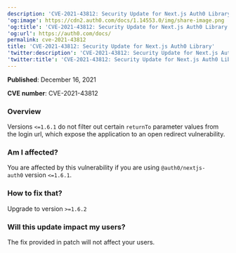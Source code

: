 ```yaml
---
description: 'CVE-2021-43812: Security Update for Next.js Auth0 Library'
'og:image': https://cdn2.auth0.com/docs/1.14553.0/img/share-image.png
'og:title': 'CVE-2021-43812: Security Update for Next.js Auth0 Library'
'og:url': https://auth0.com/docs/
permalink: cve-2021-43812
title: 'CVE-2021-43812: Security Update for Next.js Auth0 Library'
'twitter:description': 'CVE-2021-43812: Security Update for Next.js Auth0 Library'
'twitter:title': 'CVE-2021-43812: Security Update for Next.js Auth0 Library'
---
```

**Published**: December 16, 2021

**CVE number**: CVE-2021-43812

### Overview

Versions `<=1.6.1` do not filter out certain `returnTo` parameter values from the login url, which expose the application to an open redirect vulnerability.

### Am I affected?

You are affected by this vulnerability if you are using `@auth0/nextjs-auth0` version `<=1.6.1`.

### How to fix that?

Upgrade to version `>=1.6.2`

### Will this update impact my users?

The fix provided in patch will not affect your users.